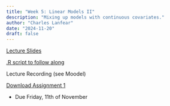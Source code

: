 ```yaml
---
title: "Week 5: Linear Models II"
description: "Mixing up models with continuous covariates."
author: "Charles Lanfear"
date: "2024-11-20"
draft: false
---
```


[Lecture Slides](https://clanfear.github.io/ioc_iqa/_lectures/5_linear-models-ii/slides_linear-models-ii.html)

[.R script to follow along](https://clanfear.github.io/ioc_iqa/_lectures/5_linear-models-ii/slides_linear-models-ii.R)


Lecture Recording (see Moodel)

[Download Assignment 1](https://clanfear.github.io/ioc_iqa/_assignments/assignment-1.docx)

* Due Friday, 11th of November